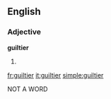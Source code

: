 ==English==

===Adjective===
'''guiltier'''

# {{comparative of|[[guilty]]}}

[[fr:guiltier]]
[[it:guiltier]]
[[simple:guiltier]]

NOT A WORD
